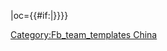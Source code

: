 {{fb team|t=南京錢寶|tan=南京錢寶足球俱樂部|tc=CHN|abb={{#if:{{{abb|}}}|錢寶}}|oc={{#if:{{{oc|}}}|{{{oc}}}}}}}<!--
--><noinclude>[[Category:Fb_team_templates China]]</noinclude>
